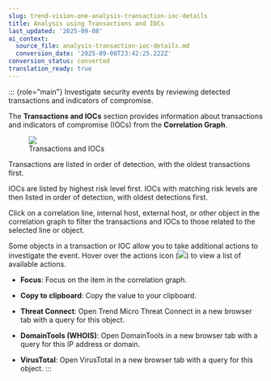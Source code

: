```yaml
---
slug: trend-vision-one-analysis-transaction-ioc-details
title: Analysis using Transactions and IOCs
last_updated: '2025-09-08'
ai_context:
  source_file: analysis-transaction-ioc-details.md
  conversion_date: '2025-09-08T23:42:25.222Z'
conversion_status: converted
translation_ready: true
---
```


::: {role="main"}
Investigate security events by reviewing detected transactions and indicators of compromise.

The **Transactions and IOCs** section provides information about transactions and indicators of compromise (IOCs) from the **Correlation Graph**.

<figure>
<img src="./images/trans-IoCs=b11f089b-bc1e-497e-aa53-ff8724ef846a.webp" />
<figcaption>Transactions and IOCs</figcaption>
</figure>

Transactions are listed in order of detection, with the oldest transactions first.

IOCs are listed by highest risk level first. IOCs with matching risk levels are then listed in order of detection, with oldest detections first.

Click on a correlation line, internal host, external host, or other object in the correlation graph to filter the transactions and IOCs to those related to the selected line or object.

Some objects in a transaction or IOC allow you to take additional actions to investigate the event. Hover over the actions icon (![](/images/dddna_graph_icon_plus=GUID-674BF3B2-46AB-4463-AEB9-658F8598E69D=2=en-us=Low.webp)) to view a list of available actions.

- **Focus**: Focus on the item in the correlation graph.

- **Copy to clipboard**: Copy the value to your clipboard.

- **Threat Connect**: Open Trend Micro Threat Connect in a new browser tab with a query for this object.

- **DomainTools (WHOIS)**: Open DomainTools in a new browser tab with a query for this IP address or domain.

- **VirusTotal**: Open VirusTotal in a new browser tab with a query for this object.
:::
